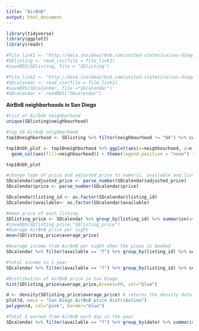 ```yaml
---
title: "AirBnB"
output: html_document
---
```

```r
library(tidyverse)
library(ggplot2)
library(readr)
```

```r
#file_link1 <- "http://data.insideairbnb.com/united-states/ca/san-diego/2019-11-21/data/listings.csv.gz"
#SDlisting <- read_csv(file = file_link1)
#saveRDS(SDlisting, file = "SDlisting")

#file_link2 <- "http://data.insideairbnb.com/united-states/ca/san-diego/2019-11-21/data/calendar.csv.gz"
#SDcalendar <- read_csv(file = file_link2)
#saveRDS(SDcalendar, file ="SDcalendar")
#SDcalendar <- readRDS("SDcalendar")
```

**AirBnB neighborhoods in San Diego**
```r
#list of Airbnb neighborhood
unique(SDlisting$neighbourhood)

#top 10 Airbnb neighborhood
top10neighborhood <- SDlisting %>% filter(neighbourhood != "NA") %>% count(neighbourhood) %>% arrange(desc(n)) %>% slice(1:10) 

top10nbh_plot <- top10neighborhood %>% ggplot(aes(x=neighbourhood, y=n)) + coord_flip() + 
  geom_col(aes(fill=neighbourhood)) + theme(legend.position = "none") + ggtitle( "Top 10 AirBnB neighborhoods in San Diego")

top10nbh_plot
```

```r
#change type of price and adjusted price to numeric, available and listing_id to factor
SDcalendar$adjusted_price <- parse_number(SDcalendar$adjusted_price)
SDcalendar$price <- parse_number(SDcalendar$price)

SDcalendar$listing_id <- as.factor(SDcalendar$listing_id)
SDcalendar$available<- as.factor(SDcalendar$available)

#mean price of each listing
SDlisting_price <- SDcalendar %>% group_by(listing_id) %>% summarise(average_price = mean(adjusted_price)) 
#saveRDS(SDlisting_price,"SDlisting_price")
#Average AirBnB price per night
mean(SDlisting_price$average_price)

#Average income from AirBnB per night when the place is booked
SDcalendar %>% filter(available == "f") %>% group_by(listing_id) %>% summarise(avg_income = mean(adjusted_price))

#total income in 1 year 
SDcalendar %>% filter(available == "f") %>% group_by(listing_id) %>% summarise(total_income= sum(adjusted_price)) %>% arrange(desc(total_income))

#Distribution of AirBnB price in San Diego
hist(SDlisting_price$average_price,breaks=50, col="blue")

d <- density(SDlisting_price$average_price) # returns the density data
plot(d, main = "San Diego AirBnB price distribution")
polygon(d, col="pink", border="blue")

#Total $ earned from AirBnB each day in the year
SDcalendar %>% filter(available == "f") %>% group_by(date) %>% summarise(total = sum(adjusted_price)) %>% arrange(desc(total))
```

